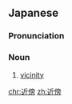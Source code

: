 ==Japanese==
{{ja-kanjitab|きん|ぼう|yomi=on}}

===Pronunciation===
{{ja-pron|きんぼう|y=on}}

===Noun===
{{ja-noun|きんぼう}}

# [[vicinity]] {{gloss|proximity, or the state of being near}}

[[chr:近傍]]
[[zh:近傍]]